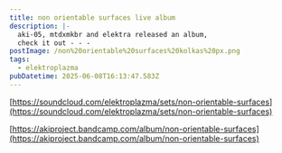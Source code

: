 ```yaml
---
title: non orientable surfaces live album
description: |-
  aki-05, mtdxmkbr and elektra released an album,
  check it out - - - 
postImage: /non%20orientable%20surfaces%20kolkas%20px.png
tags:
  - elektroplazma
pubDatetime: 2025-06-08T16:13:47.583Z
---
```


[https://soundcloud.com/elektroplazma/sets/non-orientable-surfaces](https://soundcloud.com/elektroplazma/sets/non-orientable-surfaces)

[https://akiproject.bandcamp.com/album/non-orientable-surfaces](https://akiproject.bandcamp.com/album/non-orientable-surfaces)
